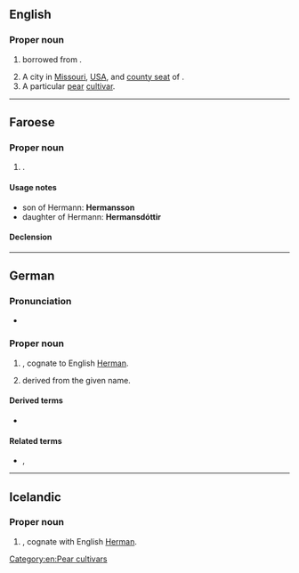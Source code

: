 ==English==
{{wikipedia}}

===Proper noun===
{{en-prop}}

# {{surname|en|from=German|dot=}} borrowed from {{bor|en|de|Hermann}}.
# A city in [[Missouri]], [[USA]], and [[county seat]] of {{l|en|Gasconade County}}.
# A particular [[pear]] [[cultivar]].

{{C|en|Missouri, USA}}
[[Category:en:Pear cultivars]]

----

==Faroese==

===Proper noun===
{{head|fo|proper noun|g=m}}

# {{given name|fo|male}}.

====Usage notes====
* son of Hermann: '''Hermansson'''
* daughter of Hermann: '''Hermansdóttir'''

====Declension====
{{fo-decl-proper-noun-s-indef|Hermann|Hermann|Hermanni|Hermans}}

----

==German==

===Pronunciation===
* {{audio|de|De-Hermann.ogg|Audio}}

===Proper noun===
{{de-proper noun|m}}

# {{given name|de|male}}, cognate to English [[Herman]].
# {{surname|de|from=given names|dot=}} derived from the given name.

====Derived terms====
* {{l|de|Hermannsdenkmal}}

====Related terms====
* {{l|de|Hermine}}, {{l|de|Hermina}}

----

==Icelandic==

===Proper noun===
{{head|is|proper noun|g=m}}

# {{given name|is|male}}, cognate with English [[Herman]].